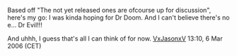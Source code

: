 Based off "The not yet released ones are ofcourse up for discussion", here's my go:
I was kinda hoping for Dr Doom.
And I can't believe there's no e... Dr Evil!!!

And uhhh, I guess that's all I can think of for now.
[[User:VxJasonxV|VxJasonxV]] 13:10, 6 Mar 2006 (CET)